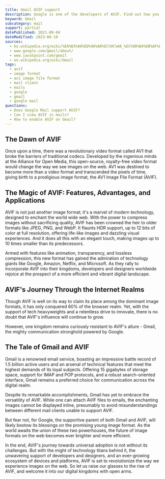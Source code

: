 ```yaml
---
title: Gmail AVIF support
description: Google is one of the developers of AVIF. Find out how you can use AVIF images in Gmail.
keyword: Gmail
subcategory: mail
support: partial
datePublished: 2021-09-04
dateModified: 2023-06-10
sources:
  - ko.wikipedia.org/wiki/%EA%B3%A0%ED%9A%A8%EC%9C%A8_%EC%9D%B4%EB%AF%B8%EC%A7%80_%ED%8C%8C%EC%9D%BC_%ED%8F%AC%EB%A7%B7
  - www.google.com/gmail/about/
  - www.javatpoint.com/gmail
  - en.wikipedia.org/wiki/Gmail
tags:
  - avif
  - image format
  - av1 image file format
  - mail client
  - mails
  - google
  - gmail
  - google mail
questions:
  - Does Google Mail support AVIF?
  - Can I view AVIF in mails?
  - How to enable AVIF on Gmail?
---
```


## The Dawn of AVIF

Once upon a time, there was a revolutionary video format called AV1 that broke the barriers of traditional codecs. Developed by the ingenious minds at the Alliance for Open Media, this open-source, royalty-free video format would change the way we see images on the web. AV1 was destined to become more than a video format and transcended the pixels of time, giving birth to a prodigious image format, the AV1 Image File Format (AVIF).

## The Magic of AVIF: Features, Advantages, and Applications

AVIF is not just another image format; it's a marvel of modern technology, designed to enchant the world wide web. With the power to compress images without sacrificing quality, AVIF has been crowned the heir to older formats like JPEG, PNG, and WebP. It flaunts HDR support, up to 12 bits of color at full resolution, offering life-like images and dazzling visual experiences. And it does all this with an elegant touch, making images up to 10 times smaller than its predecessors.

Armed with features like animation, transparency, and lossless compression, this new format has gained the admiration of technology giants like Google, Amazon, Netflix, and Microsoft. As they rally to incorporate AVIF into their kingdoms, developers and designers worldwide rejoice at the prospect of a more efficient and vibrant digital landscape.

## AVIF's Journey Through the Internet Realms

Though AVIF is well on its way to claim its place among the dominant image formats, it has only conquered 60% of the browser realm. Yet, with the support of tech heavyweights and a relentless drive to innovate, there is no doubt that AVIF's influence will continue to grow.

However, one kingdom remains curiously resistant to AVIF's allure - Gmail, the mighty communication stronghold powered by Google.

## The Tale of Gmail and AVIF

Gmail is a renowned email service, boasting an impressive battle record of 1.5 billion active users and an arsenal of technical features that meet the highest demands of its loyal subjects. Offering 15 gigabytes of storage space, support for IMAP and POP protocols, and a robust search-oriented interface, Gmail remains a preferred choice for communication across the digital realm.

Despite its remarkable accomplishments, Gmail has yet to embrace the versatility of AVIF. While one can attach AVIF files to emails, the enchanting images cannot be displayed inline, presumably to avoid misunderstandings between different mail clients unable to support AVIF.

But fear not, for Google, the supportive parent of both Gmail and AVIF, will likely bestow its blessings on the promising young image format. As the world awaits the union of these two powerhouses, the future of image formats on the web becomes ever brighter and more efficient.

In the end, AVIF's journey towards universal adoption is not without its challenges. But with the might of technology titans behind it, the unwavering support of developers and designers, and an ever-growing ecosystem of devices and platforms, AVIF is set to revolutionize the way we experience images on the web. So let us raise our glasses to the rise of AVIF, and welcome it into our digital kingdoms with open arms.
